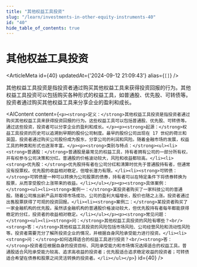 ```yaml
---
title: "其他权益工具投资"
slug: "/learn/investments-in-other-equity-instruments-40"
id: "40"
hide_table_of_contents: true
---
```



# 其他权益工具投资

<ArticleMeta id={40} updatedAt={'2024-09-12 21:09:43'} alias={`[]`} />
<div className='border-solid border-b border-t-0 my-4 border-[var(--ifm-color-gray-300)]' />

其他权益工具投资是指投资者通过购买其他权益工具来获得投资回报的行为。其他权益工具投资可以包括购买各种形式的权益工具，如普通股、优先股、可转债等。投资者通过购买其他权益工具来分享企业的盈利和成长。

<AIContent content={`<p><strong>定义：</strong>其他权益工具投资是指投资者通过购买其他权益工具来获得投资回报的行为。这些权益工具可以包括普通股、优先股、可转债等。通过这些投资，投资者可以分享企业的盈利和成长。</p><p><strong>起源：</strong>权益工具投资的历史可以追溯到早期的股份公司制度。最早的股份公司出现在 17 世纪的荷兰和英国，投资者通过购买公司股份成为股东，分享公司的利润和风险。随着金融市场的发展，权益工具的种类和形式也逐渐丰富。</p><p><strong>类别与特点：</strong><ul><li><strong>普通股：</strong>普通股是最常见的权益工具，持有者拥有公司的一部分所有权，并有权参与公司决策和分红。普通股的价格波动较大，风险和收益都较高。</li><li><strong>优先股：</strong>优先股持有者在公司分红和清算时优先于普通股持有者，但通常没有投票权。优先股的收益相对稳定，但增长潜力有限。</li><li><strong>可转债：</strong>可转债是一种可以转换为公司股票的债券，持有者可以在特定条件下将债券转换为股票，从而享受股价上涨带来的收益。</li></ul></p><p><strong>具体案例：</strong><ul><li><strong>案例一：</strong>某投资者购买了一家科技公司的普通股。随着公司推出新产品并取得市场成功，公司的盈利大幅增长，股价也随之上涨。投资者通过出售股票获得了可观的投资回报。</li><li><strong>案例二：</strong>某投资者购买了一家金融机构的优先股。虽然该金融机构的普通股价格波动较大，但优先股持有者每年都能获得稳定的分红，投资者的收益相对稳定。</li></ul></p><p><strong>常见问题：</strong><ul><li><strong>问：</strong>其他权益工具投资的风险有哪些？<br/><strong>答：</strong>其他权益工具投资的风险包括市场风险、公司经营风险和流动性风险等。投资者需要充分了解所投资企业的情况，并根据自身风险承受能力进行投资。</li><li><strong>问：</strong>如何选择适合的权益工具进行投资？<br/><strong>答：</strong>投资者应根据自身的投资目标、风险承受能力和市场情况选择适合的权益工具。普通股适合风险承受能力较高、追求高收益的投资者；优先股适合追求稳定收益的投资者；可转债适合希望在债券和股票之间灵活转换的投资者。</li></ul></p>`} id={40} />
